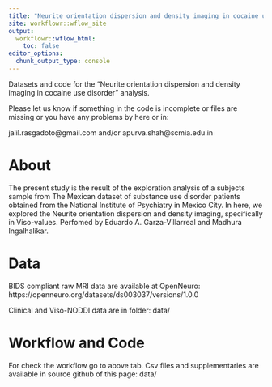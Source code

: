 ```yaml
---
title: "Neurite orientation dispersion and density imaging in cocaine use disorder"
site: workflowr::wflow_site
output:
  workflowr::wflow_html:
    toc: false
editor_options:
  chunk_output_type: console
---
```


Datasets and code for the "Neurite orientation dispersion and density imaging in cocaine use disorder" analysis.

Please let us know if something in the code is incomplete or files are missing or you have any problems by here or in:

jalil.rasgadoto@gmail.com and/or apurva.shah@scmia.edu.in

# About

The present study is the result of the exploration analysis of a subjects sample from The Mexican dataset of substance use disorder patients obtained from the National Institute of Psychiatry in Mexico City. In here, we explored the Neurite orientation dispersion and density imaging, specifically in Viso-values. Perfomed by Eduardo A. Garza-Villarreal and Madhura Ingalhalikar.

# Data

BIDS compliant raw MRI data are available at OpenNeuro: https://openneuro.org/datasets/ds003037/versions/1.0.0

Clinical and Viso-NODDI data are in folder: data/

# Workflow and Code

For check the workflow go to above tab. Csv files and supplementaries are available in source github of this page: data/

